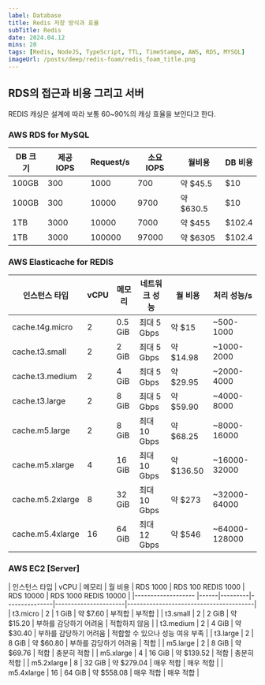 ```yaml
---
label: Database
title: Redis 저장 방식과 효율
subTitle: Redis
date: 2024.04.12
mins: 20
tags: [Redis, NodeJS, TypeScript, TTL, TimeStampe, AWS, RDS, MYSQL]
imageUrl: /posts/deep/redis-foam/redis_foam_title.png
---
```


## RDS의 접근과 비용 그리고 서버

REDIS 캐싱은 설계에 따라 보통 60~90%의 캐싱 효율을 보인다고 한다.

### AWS RDS for MySQL

| DB 크기  | 제공 IOPS | Request/s  | 소요 IOPS | 월비용       | DB 비용     |
|----------|----------|------------|-----------|--------------|-------------|
| 100GB    | 300      | 1000       | 700       | 약 $45.5     | $10         |
| 100GB    | 300      | 10000      | 9700      | 약 $630.5    | $10         |
| 1TB      | 3000     | 10000      | 7000      | 약 $455      | $102.4      |
| 1TB      | 3000     | 100000     | 97000     | 약 $6305     | $102.4      |


### AWS Elasticache for REDIS 

| 인스턴스 타입      | vCPU | 메모리  | 네트워크 성능    | 월 비용       | 처리 성능/s    |
|-------------------|------|---------|-----------------|---------------|----------------|
| cache.t4g.micro   | 2    | 0.5 GiB | 최대 5 Gbps     | 약 $15        | ~500-1000      |
| cache.t3.small    | 2    | 2 GiB   | 최대 5 Gbps     | 약 $14.98     | ~1000-2000     |
| cache.t3.medium   | 2    | 4 GiB   | 최대 5 Gbps     | 약 $29.95     | ~2000-4000     |
| cache.t3.large    | 2    | 8 GiB   | 최대 5 Gbps     | 약 $59.90     | ~4000-8000     |
| cache.m5.large    | 2    | 8 GiB   | 최대 10 Gbps    | 약 $68.25     | ~8000-16000    |
| cache.m5.xlarge   | 4    | 16 GiB  | 최대 10 Gbps    | 약 $136.50    | ~16000-32000   |
| cache.m5.2xlarge  | 8    | 32 GiB  | 최대 10 Gbps    | 약 $273       | ~32000-64000   |
| cache.m5.4xlarge  | 16   | 64 GiB  | 최대 12 Gbps    | 약 $546       | ~64000-128000  |

### AWS EC2 [Server]

| 인스턴스 타입       | vCPU | 메모리  | 월 비용       | RDS 1000 | RDS 100 REDIS 1000 | RDS 10000 | RDS 1000 REDIS 10000 | 
|------------------- |------|---------|---------------|----------------------|----------------------------------------|
| t3.micro           | 2    | 1 GiB   | 약 $7.60      | 부적합  | 부적합                          |
| t3.small           | 2    | 2 GiB   | 약 $15.20     | 부하를 감당하기 어려움  | 적합하지 않음                          |
| t3.medium          | 2    | 4 GiB   | 약 $30.40     | 부하를 감당하기 어려움  | 적합할 수 있으나 성능 여유 부족          |
| t3.large           | 2    | 8 GiB   | 약 $60.80     | 부하를 감당하기 어려움  | 적합                                   |
| m5.large           | 2    | 8 GiB   | 약 $69.76     | 적합                   | 충분히 적합                           |
| m5.xlarge          | 4    | 16 GiB  | 약 $139.52    | 적합                   | 충분히 적합                           |
| m5.2xlarge         | 8    | 32 GiB  | 약 $279.04    | 매우 적합               | 매우 적합                             |
| m5.4xlarge         | 16   | 64 GiB  | 약 $558.08    | 매우 적합               | 매우 적합                             |







